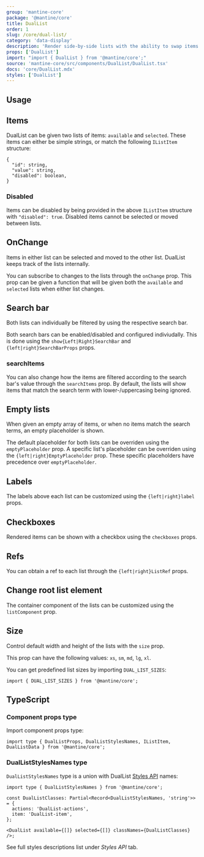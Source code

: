 ```yaml
---
group: 'mantine-core'
package: '@mantine/core'
title: DualList
order: 1
slug: /core/dual-list/
category: 'data-display'
description: 'Render side-by-side lists with the ability to swap items between them'
props: ['DualList']
import: "import { DualList } from '@mantine/core';"
source: 'mantine-core/src/components/DualList/DualList.tsx'
docs: 'core/DualList.mdx'
styles: ['DualList']
---
```



## Usage

<Demo data={DualListDemos.usage} />

## Items

DualList can be given two lists of items: `available` and `selected`.
These items can either be simple strings, or match the following `IListItem` structure:

```
{
  "id": string,
  "value": string,
  "disabled": boolean,
}
```

### Disabled

Items can be disabled by being provided in the above `IListItem` structure with `"disabled": true`. Disabled items cannot be selected or moved between lists.

## OnChange

Items in either list can be selected and moved to the other list. DualList keeps track of the lists internally.

You can subscribe to changes to the lists through the `onChange` prop.
This prop can be given a function that will be given both the `available` and `selected` lists when either list changes.

<Demo data={DualListDemos.onChange} />

## Search bar

Both lists can individually be filtered by using the respective search bar.

Both search bars can be enabled/disabled and configured indiviudally. This is done using the `show{Left|Right}SearchBar` and `{left|right}SearchBarProps` props.

### searchItems

You can also change how the items are filtered according to the search bar's value through the `searchItems` prop. By default, the lists will show items that match the search term with lower-/uppercasing being ignored.

<Demo data={DualListDemos.searchBar} />

## Empty lists

When given an empty array of items, or when no items match the search terms, an empty placeholder is shown.

The default placeholder for both lists can be overriden using the `emptyPlaceholder` prop. A specific list's placeholder can be overriden using the `{left|right}EmptyPlaceholder` prop. These specific placeholders have precedence over `emptyPlaceholder`.

<Demo data={DualListDemos.emptyLists} />

## Labels

The labels above each list can be customized using the `{left|right}label` props.

<Demo data={DualListDemos.labels} />

## Checkboxes

Rendered items can be shown with a checkbox using the `checkboxes` props.

<Demo data={DualListDemos.checkboxes} />

## Refs

You can obtain a ref to each list through the `{left|right}ListRef` props.

<Demo data={DualListDemos.refs} />

## Change root list element

The container component of the lists can be customized using the `listComponent` prop.

<Demo data={DualListDemos.listComponent} />

## Size

Control default width and height of the lists with the `size` prop.

This prop can have the following values: `xs`, `sm`, `md`, `lg`, `xl`.

<Demo data={DualListDemos.size} />

You can get predefined list sizes by importing `DUAL_LIST_SIZES`:

```tsx
import { DUAL_LIST_SIZES } from '@mantine/core';
```

## TypeScript

### Component props type

Import component props type:

```tsx
import type { DualListProps, DualListStylesNames, IListItem, DualListData } from '@mantine/core';
```

### DualListStylesNames type

`DualListStylesNames` type is a union with DualList [Styles API](/theming/styles-api/) names:

```tsx
import type { DualListStylesNames } from '@mantine/core';

const DualListClasses: Partial<Record<DualListStylesNames, 'string'>> = {
  actions: 'DualList-actions',
  item: 'DualList-item',
};

<DualList available={[]} selected={[]} classNames={DualListClasses} />;
```

See full styles descriptions list under _Styles API_ tab.
